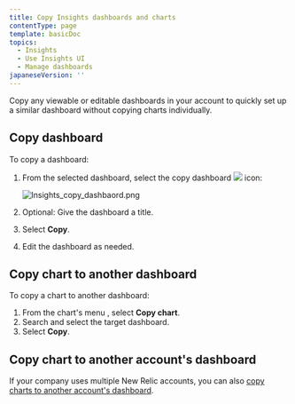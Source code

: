 ```yaml
---
title: Copy Insights dashboards and charts
contentType: page
template: basicDoc
topics:
  - Insights
  - Use Insights UI
  - Manage dashboards
japaneseVersion: ''
---
```


Copy any viewable or editable dashboards in your account to quickly set up a similar dashboard without copying charts individually.

## Copy dashboard

To copy a dashboard:

1. From the selected dashboard, select the copy dashboard ![](./images/insights-copy-dashboard-button.jpg) icon:

   ![Insights_copy_dashbaord.png](./images/Insights_copy_dashbaord.png "Insights_copy_dashbaord.png")
2. Optional: Give the dashboard a title.
3. Select **Copy**.
4. Edit the dashboard as needed.

## Copy chart to another dashboard

To copy a chart to another dashboard:

1. From the chart's menu <Icon name="more-horizontal"/>
   , select **Copy chart**.
2. Search and select the target dashboard.
3. Select **Copy**.

## Copy chart to another account's dashboard

If your company uses multiple New Relic accounts, you can also [copy charts to another account's dashboard](/docs/insights/use-insights-ui/manage-dashboards/copy-chart-another-insights-accounts-dashboard).
